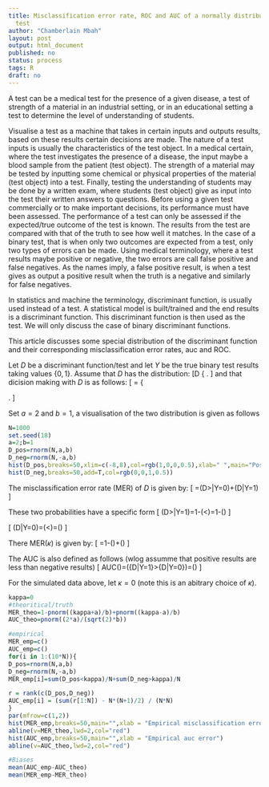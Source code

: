 ```yaml
---
title: Misclassification error rate, ROC and AUC of a normally distributed prognostic
  test
author: "Chamberlain Mbah"
layout: post
output: html_document
published: no
status: process
tags: R
draft: no
---
```


A test can be a medical test for the presence of a given disease, a test of strength of a material in an industrial setting, or in an educational setting a test to determine the level of understanding of students.  


Visualise a test as a machine that takes in certain inputs and outputs results, based on these results certain decisions are made. The nature of a test inputs is usually the characteristics of the test object. In a medical certain, where the test investigates the presence of a disease, the input maybe a blood sample from the patient (test object). The strength of a material may be tested by inputting some chemical or physical properties of the material (test object) into a test. Finally, testing the understanding of students may be done by a written exam, where students (test object) give as input into the test their written answers to questions. 
Before using a given test commercially or to make important decisions, its performance must have been assessed. The performance of a test can only be assessed if the expected/true outcome of the test is known.  The results from the test are compared with that of the truth to see how well it matches.  In the case of a binary test, that is when only two outcomes are expected from a test, only two types of errors can be made. Using medical terminology, where a test results maybe positive or negative, the two errors are call false positive and false negatives. As the names imply, a false positive result, is when a test gives as output a positive result when the truth is a negative and similarly for false negatives. 


In statistics and machine the terminology, discriminant function, is usually used instead of a test.  A statistical model is built/trained and the end results is a discriminant function.   This discriminant function is then used as the test.  We will only discuss the case of binary discriminant functions.

This article discusses some special distribution of the discriminant function and their corresponding misclassification error rates, auc and ROC. 

Let $D$ be a discriminant function/test and let $Y$ be the true binary test results taking values $\{0,1\}$. Assume that $D$ has the distribution: 
\[D \sim \left\{
  \begin{array}{lr}
    N(a,b^2) & :Y = 1\\
    N(-a,b^2) & : Y=0 
  \end{array}
\right.
\]
and that dicision making with $D$  is as follows:
\[\text{output} = \left\{
  \begin{array}{lr}
    1 & : D > \kappa\\
    0 & : D \leq \kappa\\
  \end{array}
\right.
\]

Set $a=2$ and $b=1$, a visualisation of the two distribution is given as follows
```r
N=1000
set.seed(18)
a=2;b=1
D_pos=rnorm(N,a,b)
D_neg=rnorm(N,-a,b)
hist(D_pos,breaks=50,xlim=c(-8,8),col=rgb(1,0,0,0.5),xlab=" ",main="Postive and negative")
hist(D_neg,breaks=50,add=T,col=rgb(0,0,1,0.5))

```



The misclassification error rate (MER) of $D$ is given by:
\[
\text{MER($\kappa$)}=\Pr(D>\kappa|Y=0)+\Pr(D\leq\kappa|Y=1)
\]

These two probabilities have a specific form
\[
\Pr(D>\kappa|Y=1)=1-\Pr(\frac{D+a}{b}<\frac{\kappa+a}{b})=1-\Phi(\frac{\kappa+a}{b})
\]

\[
\Pr(D\leq\kappa|Y=0)=\Pr(\frac{D-a}{b}<\frac{\kappa-a}{b})=\Phi(\frac{\kappa-a}{b})
\]

There MER($\kappa$) is given by:
\[
\text{MER($\kappa$)}=1-\Phi(\frac{\kappa+a}{b})+\Phi(\frac{\kappa-a}{b})
\]

The AUC is also defined as follows (wlog assumme that positive results are less than negative results)
\[
AUC(\kappa)=\Pr(\{D|Y=1\}>\{D|Y=0\})=\Phi\left(\frac{2a}{\sqrt{2}b}\right)
\]

For the simulated data above, let $\kappa=0$ (note this is an abitrary choice of $\kappa$). 
```r
kappa=0
#theoritical/truth
MER_theo=1-pnorm((kappa+a)/b)+pnorm((kappa-a)/b)
AUC_theo=pnorm((2*a)/(sqrt(2)*b))

#empirical
MER_emp=c()
AUC_emp=c()
for(i in 1:(10*N)){
D_pos=rnorm(N,a,b)
D_neg=rnorm(N,-a,b)
MER_emp[i]=sum(D_pos<kappa)/N+sum(D_neg>kappa)/N

r = rank(c(D_pos,D_neg))  
AUC_emp[i] = (sum(r[1:N]) - N*(N+1)/2) / (N*N) 
}
par(mfrow=c(1,2))
hist(MER_emp,breaks=50,main="",xlab = "Empirical misclassification error")
abline(v=MER_theo,lwd=2,col="red")
hist(AUC_emp,breaks=50,main="",xlab = "Empirical auc error")
abline(v=AUC_theo,lwd=2,col="red")
```




```r
#Biases
mean(AUC_emp-AUC_theo)
mean(MER_emp-MER_theo)


```

